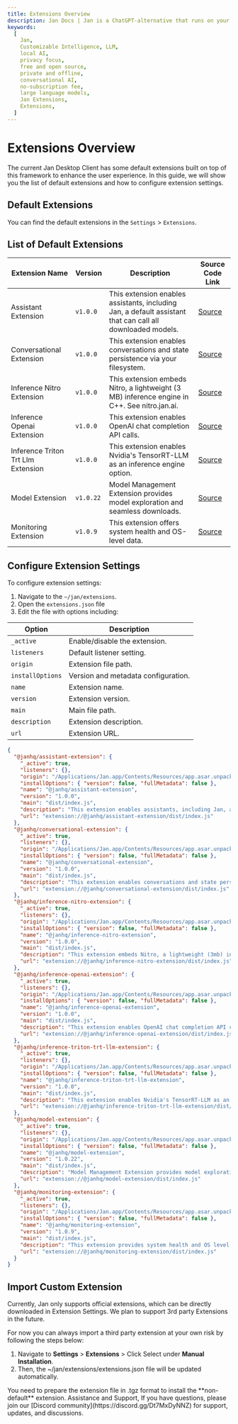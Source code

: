 ```yaml
---
title: Extensions Overview
description: Jan Docs | Jan is a ChatGPT-alternative that runs on your own computer, with a local API server.
keywords:
  [
    Jan,
    Customizable Intelligence, LLM,
    local AI,
    privacy focus,
    free and open source,
    private and offline,
    conversational AI,
    no-subscription fee,
    large language models,
    Jan Extensions,
    Extensions,
  ]
---
```




# Extensions Overview

The current Jan Desktop Client has some default extensions built on top of this framework to enhance the user experience. In this guide, we will show you the list of default extensions and how to configure extension settings.

## Default Extensions

You can find the default extensions in the `Settings` > `Extensions`.

## List of Default Extensions

| Extension Name                     | Version   | Description                                                                                                | Source Code Link                                                                                     |
| ---------------------------------- | --------- | ---------------------------------------------------------------------------------------------------------- | ---------------------------------------------------------------------------------------------------- |
| Assistant Extension                | `v1.0.0`  | This extension enables assistants, including Jan, a default assistant that can call all downloaded models. | [Source](https://github.com/janhq/jan/tree/dev/extensions/assistant-extension)               |
| Conversational Extension           | `v1.0.0`  | This extension enables conversations and state persistence via your filesystem.                            | [Source](https://github.com/janhq/jan/tree/dev/extensions/conversational-extension)          |
| Inference Nitro Extension          | `v1.0.0`  | This extension embeds Nitro, a lightweight (3 MB) inference engine in C++. See nitro.jan.ai.               | [Source](https://github.com/janhq/jan/tree/dev/extensions/inference-nitro-extension)         |
| Inference Openai Extension         | `v1.0.0`  | This extension enables OpenAI chat completion API calls.                                                   | [Source](https://github.com/janhq/jan/tree/dev/extensions/inference-openai-extension)        |
| Inference Triton Trt Llm Extension | `v1.0.0`  | This extension enables Nvidia's TensorRT-LLM as an inference engine option.                                | [Source](https://github.com/janhq/jan/tree/dev/extensions/inference-triton-trtllm-extension) |
| Model Extension                    | `v1.0.22` | Model Management Extension provides model exploration and seamless downloads.                              | [Source](https://github.com/janhq/jan/tree/dev/extensions/model-extension)                   |
| Monitoring Extension               | `v1.0.9`  | This extension offers system health and OS-level data.                                                     | [Source](https://github.com/janhq/jan/tree/dev/extensions/monitoring-extension)              |

## Configure Extension Settings

To configure extension settings:

1. Navigate to the `~/jan/extensions`.
2. Open the `extensions.json` file
3. Edit the file with options including:

| Option           | Description                         |
| ---------------- | ----------------------------------- |
| `_active`        | Enable/disable the extension.       |
| `listeners`      | Default listener setting.           |
| `origin`         | Extension file path.                |
| `installOptions` | Version and metadata configuration. |
| `name`           | Extension name.                     |
| `version`        | Extension version.                  |
| `main`           | Main file path.                     |
| `description`    | Extension description.              |
| `url`            | Extension URL.                      |

```json title="~/jan/extensions/extensions.json"
{
  "@janhq/assistant-extension": {
    "_active": true,
    "listeners": {},
    "origin": "/Applications/Jan.app/Contents/Resources/app.asar.unpacked/pre-install/janhq-assistant-extension-1.0.0.tgz",
    "installOptions": { "version": false, "fullMetadata": false },
    "name": "@janhq/assistant-extension",
    "version": "1.0.0",
    "main": "dist/index.js",
    "description": "This extension enables assistants, including Jan, a default assistant that can call all downloaded models",
    "url": "extension://@janhq/assistant-extension/dist/index.js"
  },
  "@janhq/conversational-extension": {
    "_active": true,
    "listeners": {},
    "origin": "/Applications/Jan.app/Contents/Resources/app.asar.unpacked/pre-install/janhq-conversational-extension-1.0.0.tgz",
    "installOptions": { "version": false, "fullMetadata": false },
    "name": "@janhq/conversational-extension",
    "version": "1.0.0",
    "main": "dist/index.js",
    "description": "This extension enables conversations and state persistence via your filesystem",
    "url": "extension://@janhq/conversational-extension/dist/index.js"
  },
  "@janhq/inference-nitro-extension": {
    "_active": true,
    "listeners": {},
    "origin": "/Applications/Jan.app/Contents/Resources/app.asar.unpacked/pre-install/janhq-inference-nitro-extension-1.0.0.tgz",
    "installOptions": { "version": false, "fullMetadata": false },
    "name": "@janhq/inference-nitro-extension",
    "version": "1.0.0",
    "main": "dist/index.js",
    "description": "This extension embeds Nitro, a lightweight (3mb) inference engine written in C++. See nitro.jan.ai",
    "url": "extension://@janhq/inference-nitro-extension/dist/index.js"
  },
  "@janhq/inference-openai-extension": {
    "_active": true,
    "listeners": {},
    "origin": "/Applications/Jan.app/Contents/Resources/app.asar.unpacked/pre-install/janhq-inference-openai-extension-1.0.0.tgz",
    "installOptions": { "version": false, "fullMetadata": false },
    "name": "@janhq/inference-openai-extension",
    "version": "1.0.0",
    "main": "dist/index.js",
    "description": "This extension enables OpenAI chat completion API calls",
    "url": "extension://@janhq/inference-openai-extension/dist/index.js"
  },
  "@janhq/inference-triton-trt-llm-extension": {
    "_active": true,
    "listeners": {},
    "origin": "/Applications/Jan.app/Contents/Resources/app.asar.unpacked/pre-install/janhq-inference-triton-trt-llm-extension-1.0.0.tgz",
    "installOptions": { "version": false, "fullMetadata": false },
    "name": "@janhq/inference-triton-trt-llm-extension",
    "version": "1.0.0",
    "main": "dist/index.js",
    "description": "This extension enables Nvidia's TensorRT-LLM as an inference engine option",
    "url": "extension://@janhq/inference-triton-trt-llm-extension/dist/index.js"
  },
  "@janhq/model-extension": {
    "_active": true,
    "listeners": {},
    "origin": "/Applications/Jan.app/Contents/Resources/app.asar.unpacked/pre-install/janhq-model-extension-1.0.22.tgz",
    "installOptions": { "version": false, "fullMetadata": false },
    "name": "@janhq/model-extension",
    "version": "1.0.22",
    "main": "dist/index.js",
    "description": "Model Management Extension provides model exploration and seamless downloads",
    "url": "extension://@janhq/model-extension/dist/index.js"
  },
  "@janhq/monitoring-extension": {
    "_active": true,
    "listeners": {},
    "origin": "/Applications/Jan.app/Contents/Resources/app.asar.unpacked/pre-install/janhq-monitoring-extension-1.0.9.tgz",
    "installOptions": { "version": false, "fullMetadata": false },
    "name": "@janhq/monitoring-extension",
    "version": "1.0.9",
    "main": "dist/index.js",
    "description": "This extension provides system health and OS level data",
    "url": "extension://@janhq/monitoring-extension/dist/index.js"
  }
}
```

## Import Custom Extension

<Callout type='info'>
  Currently, Jan only supports official extensions, which can be directly downloaded in Extension Settings. We plan to support 3rd party Extensions in the future.
</Callout>

For now you can always import a third party extension at your own risk by following the steps below:

1. Navigate to **Settings** > **Extensions** > Click Select under **Manual Installation**.
2. Then, the ~/jan/extensions/extensions.json file will be updated automatically.

<Callout type='warning'>
  You need to prepare the extension file in .tgz format to install the **non-default** extension.
</Callout>

<Callout type='info'>
  Assistance and Support, If you have questions, please join our [Discord community](https://discord.gg/Dt7MxDyNNZ) for support, updates, and discussions.
</Callout>